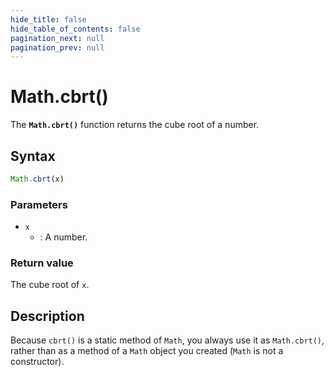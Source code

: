 ```yaml
---
hide_title: false
hide_table_of_contents: false
pagination_next: null
pagination_prev: null
---
```

# Math.cbrt()

The **`Math.cbrt()`** function returns the cube root of a number.

## Syntax

```js
Math.cbrt(x)
```

### Parameters

- `x`
  - : A number.

### Return value

The cube root of `x`.

## Description

Because `cbrt()` is a static method of `Math`, you always use it as `Math.cbrt()`, rather than as a method of a `Math` object you created (`Math` is not a constructor).
